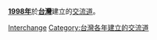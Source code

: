 '''[[1998年|1998年]]'''於'''[[台灣|台灣]]'''建立的[[交流道|交流道]]。
{{Cat topic in year|topic=台灣建立的交流道|year=1998}}
[[Category:1998年台灣建立|Interchange]]
[[Category:台灣各年建立的交流道|Category:台灣各年建立的交流道]]